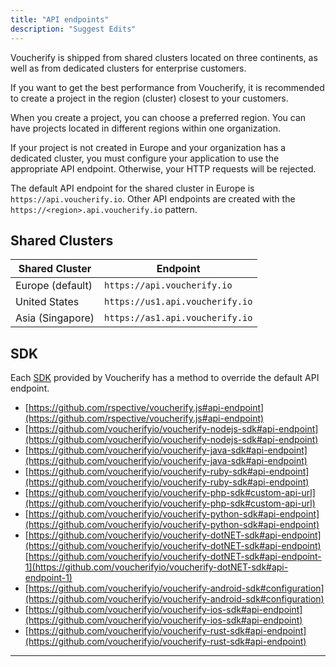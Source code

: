 ```yaml
---
title: "API endpoints"
description: "Suggest Edits"
---
```


Voucherify is shipped from shared clusters located on three continents, as well as from dedicated clusters for enterprise customers.

If you want to get the best performance from Voucherify, it is recommended to create a project in the region (cluster) closest to your customers.

When you create a project, you can choose a preferred region. You can have projects located in different regions within one organization.

If your project is not created in Europe and your organization has a dedicated cluster, you must configure your application to use the appropriate API endpoint. Otherwise, your HTTP requests will be rejected.

The default API endpoint for the shared cluster in Europe is `https://api.voucherify.io`. Other API endpoints are created with the `https://<region>.api.voucherify.io` pattern.

## Shared Clusters

| **Shared Cluster** | **Endpoint**                    |
| ------------------ | ------------------------------- |
| Europe (default)   | `https://api.voucherify.io`     |
| United States      | `https://us1.api.voucherify.io` |
| Asia (Singapore)   | `https://as1.api.voucherify.io` |

## SDK

Each [SDK](/docs/sdks) provided by Voucherify has a method to override the default API endpoint.

* [https://github.com/rspective/voucherify.js#api-endpoint](https://github.com/rspective/voucherify.js#api-endpoint)
* [https://github.com/voucherifyio/voucherify-nodejs-sdk#api-endpoint](https://github.com/voucherifyio/voucherify-nodejs-sdk#api-endpoint)
* [https://github.com/voucherifyio/voucherify-java-sdk#api-endpoint](https://github.com/voucherifyio/voucherify-java-sdk#api-endpoint)
* [https://github.com/voucherifyio/voucherify-ruby-sdk#api-endpoint](https://github.com/voucherifyio/voucherify-ruby-sdk#api-endpoint)
* [https://github.com/voucherifyio/voucherify-php-sdk#custom-api-url](https://github.com/voucherifyio/voucherify-php-sdk#custom-api-url)
* [https://github.com/voucherifyio/voucherify-python-sdk#api-endpoint](https://github.com/voucherifyio/voucherify-python-sdk#api-endpoint)
* [https://github.com/voucherifyio/voucherify-dotNET-sdk#api-endpoint](https://github.com/voucherifyio/voucherify-dotNET-sdk#api-endpoint) [https://github.com/voucherifyio/voucherify-dotNET-sdk#api-endpoint-1](https://github.com/voucherifyio/voucherify-dotNET-sdk#api-endpoint-1)
* [https://github.com/voucherifyio/voucherify-android-sdk#configuration](https://github.com/voucherifyio/voucherify-android-sdk#configuration)
* [https://github.com/voucherifyio/voucherify-ios-sdk#api-endpoint](https://github.com/voucherifyio/voucherify-ios-sdk#api-endpoint)
* [https://github.com/voucherifyio/voucherify-rust-sdk#api-endpoint](https://github.com/voucherifyio/voucherify-rust-sdk#api-endpoint)

***

